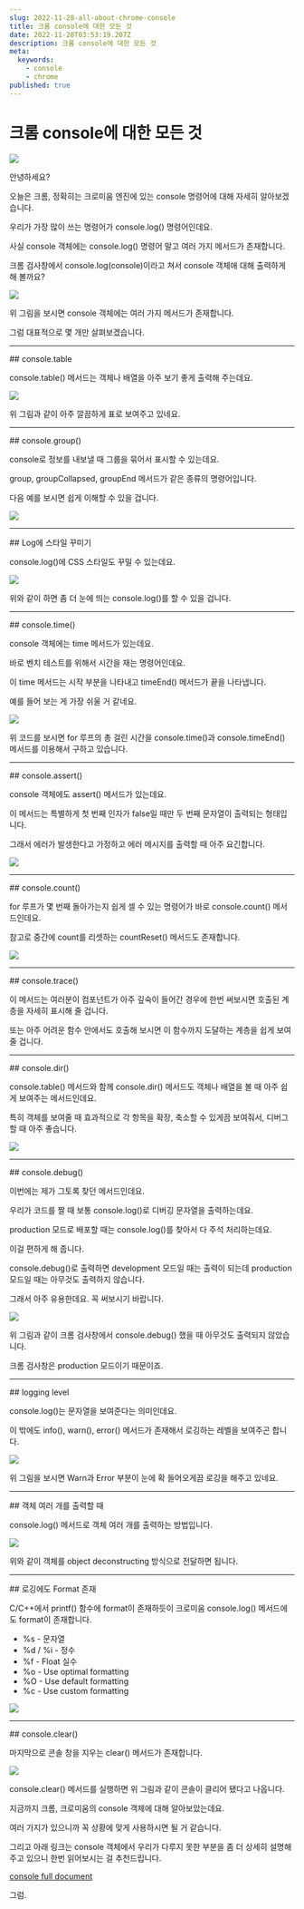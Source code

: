 ```yaml
---
slug: 2022-11-28-all-about-chrome-console
title: 크롬 console에 대한 모든 것
date: 2022-11-28T03:53:19.207Z
description: 크롬 console에 대한 모든 것
meta:
  keywords:
    - console
    - chrome
published: true
---
```


# 크롬 console에 대한 모든 것

![](https://blogger.googleusercontent.com/img/a/AVvXsEgOult6PKLPKe9Fn0tFnGhIdxLl79BDK92-C_Fz1Kkv0wsyqNbhiRU7rDlL9cnCKKkWIISDNe4zAwm5PjZf_uXq-Xj6EGuzriUt8y2w0B71svBW5xMGxo3SGkn0OOoewQ_nmbj8OeaS5FwSjk6hmpB2dTZqudmsJqxWArRfROGF9cACsvHN1YBan8F2=w320-h320)

안녕하세요?

오늘은 크롬, 정확히는 크로미움 엔진에 있는 console 명령어에 대해 자세히 알아보겠습니다.

우리가 가장 많이 쓰는 명령어가 console.log() 명령어인데요.

사실 console 객체에는 console.log() 명령어 말고 여러 가지 메서드가 존재합니다.

크롬 검사창에서 console.log(console)이라고 쳐서 console 객체애 대해 출력하게 해 볼까요?

![](https://blogger.googleusercontent.com/img/a/AVvXsEig-fQY9eNw-1ZMUYvgVi9qPZisHM7nIsWwvLArBmLzdcc9L_It_a668g-QNOXNmA6Nccm6rTnL5xMn9IpWWd4EEZTu_trTVqbj5DOyEvUOnoWCvrvZx1CiEJyamvh8nOp-nIntFniUSaE-KECMf2pDQjMx9cghVUl0xQwzVpZduwz5VpDpoJlyi9Vc=w400-h380)

위 그림을 보시면 console 객체에는 여러 가지 메서드가 존재합니다.

그럼 대표적으로 몇 개만 살펴보겠습니다.

<hr />
## console.table

console.table() 메서드는 객체나 배열을 아주 보기 좋게 출력해 주는데요.

![](https://blogger.googleusercontent.com/img/a/AVvXsEjlCcj60Udj1vpFgfhiaYvr1eGVddQTL08DBnFPtL66p4xtPMkylsrVsdSEdCo-p7d3W6wtEOqFnx8-niTP_qFfgrviEFp-a_u03G7XnBKMxHb3bBxiLkWidl6MlRhDIoi1TXFalMnws05WFuMby6yCw2fsPrRSY6RTQNY870Ae67G33rANbj2CI0E8=w400-h246)

위 그림과 같이 아주 깔끔하게 표로 보여주고 있네요.

<hr />
## console.group()

console로 정보를 내보낼 때 그룹을 묶어서 표시할 수 있는데요.

group, groupCollapsed, groupEnd 메서드가 같은 종류의 명령어입니다.

다음 예를 보시면 쉽게 이해할 수 있을 겁니다.

![](https://blogger.googleusercontent.com/img/a/AVvXsEgp_VvpXCSR3b34EZsxHJFLzn5tOXVa9O-ldxJ6YEc52xEN2qSAqwYtk2_CnDrXyvGBKdA73ERwIoCaxsR2ov1hJJKmlKeMLv0vVsM6P0dHgsBjmtZbaIkDx_OUJBVKMvvCKQBO41-Ix7wZpSXPcYwGO8i1eZVPMy_eElCXeDBbN2lGUN_0ggzn0CIx=w640-h408)

<hr />
## Log에 스타일 꾸미기

console.log()에 CSS 스타일도 꾸밀 수 있는데요.

![](https://blogger.googleusercontent.com/img/a/AVvXsEjMeniraoX79Vd29kMKVE0eXQuzg3pPbMKhidyI-vS6u5nn-6wWD412oryJZpM9nKkRJH2uE_xeiH8xoHYNAVamCTfjUvCt8mqUBVoEgvim2Ln0TXCrd1u54IHKnffGtZEUAw7yLsn5GK8PZLA9gn8VnckWVXQFPyErjcIQD8pB_FuWFh_LVyKW6SUH=w640-h120)

위와 같이 하면 좀 더 눈에 띄는 console.log()를 할 수 있을 겁니다.

<hr />
## console.time()

console 객체에는 time 메서드가 있는데요.

바로 벤치 테스트를 위해서 시간을 재는 명령어인데요.

이 time 메서드는 시작 부분을 나타내고 timeEnd() 메서드가 끝을 나타냅니다.

예를 들어 보는 게 가장 쉬울 거 같네요.

![](https://blogger.googleusercontent.com/img/a/AVvXsEgOC0RmMAgaozoWs5MtiAVTNmoiw46Fb199nupG5eZuKLmGRmyIWFjrx3Ax4OACEqic_B-5gGf254l4s-UwVJTcLxRDToxZvZAG0_iygdKRFa8AhcE6ZUsJN9tGRfRtMzVpetCj09WR08h-vjAVKQHA4PrFN5AwRuLZQjh86iYM9Ydy0mOyrZZ5REH3=w640-h130)

위 코드를 보시면 for 루프의 총 걸린 시간을 console.time()과 console.timeEnd() 메서드를 이용해서 구하고 있습니다.

<hr />
## console.assert()

console 객체에도 assert() 메서드가 있는데요.

이 메서드는 특별하게 첫 번째 인자가 false일 때만 두 번째 문자열이 출력되는 형태입니다.

그래서 에러가 발생한다고 가정하고 에러 메시지를 출력할 때 아주 요긴합니다.

![](https://blogger.googleusercontent.com/img/a/AVvXsEifc2mWaxe8xn1i4zg--DwrZ-r6WykTocmkc5U1AutXn-IQtNvq_RKAypGfGpv23b94i9_m2ncugYBJIPQ-w82pYmANHiwmBPmERm3VcfE6ct9K6osVPcrc91YrbsQzojVSw-wM7QlNcTCxoP0BZCZSGgrJjkBYsdA8amvymg4IRNc0qr3Hf8Bx9vW5=w640-h244)

<hr />
## console.count()

for 루프가 몇 번째 돌아가는지 쉽게 셀 수 있는 명령어가 바로 console.count() 메서드인데요.

참고로 중간에 count를 리셋하는 countReset() 메서드도 존재합니다.

![](https://blogger.googleusercontent.com/img/a/AVvXsEhOvMf9UMSTa-l0Jx9jLJo8Uxs8KO5FsGXr2p2Wo15WUv3nSDBYbxXkxS4Lc8bm8W8tfXk4ssO5needMTkqe8pxa3jAFPkJL-rCBZGr_WIZMpIWDWeoGhoLngGeYjuti_6Uo6MekQqxoHZEqt0KJwFE4D-kIh8skMwoG15_1BSbW-wBsh_eZTofIdAe=w640-h272)

<hr />
## console.trace()

이 메서드는 여러분이 컴포넌트가 아주 깊숙이 들어간 경우에 한번 써보시면 호출된 계층을 자세히 표시해 줄 겁니다.

또는 아주 어려운 함수 안에서도 호출해 보시면 이 함수까지 도달하는 계층을 쉽게 보여줄 겁니다.

<hr />
## console.dir()

console.table() 메서드와 함께 console.dir() 메서드도 객체나 배열을 볼 때 아주 쉽게 보여주는 메서드인데요.

특히 객체를 보여줄 때 효과적으로 각 항목을 확장, 축소할 수 있게끔 보여줘서, 디버그 할 때 아주 좋습니다.

![](https://blogger.googleusercontent.com/img/a/AVvXsEh2WwhQJjJuaL53K9CdHNP9bcqpi4fLdJGuUjgiusb_W4SU5MX0kdCsPWTqX6QHR6OoYpE4GrRB1eSTIif0hgK539jgpBUns7d7eBJPkitmAv3CpWfZXN0_vWG_tRzkfqLRICy_96oGiPsMO-DQ--L1T_WT4QKfjfQJSf0cOqQMBmFUZZSgnmYjr3Y1=w640-h635)

<hr />
## console.debug()

이번에는 제가 그토록 찾던 메서드인데요.

우리가 코드를 짤 때 보통 console.log()로 디버깅 문자열을 출력하는데요.

production 모드로 배포할 때는 console.log()를 찾아서 다 주석 처리하는데요.

이걸 편하게 해 줍니다.

console.debug()로 출력하면 development 모드일 때는 출력이 되는데 production 모드일 때는 아무것도 출력하지 않습니다.

그래서 아주 유용한데요. 꼭 써보시기 바랍니다.

![](https://blogger.googleusercontent.com/img/a/AVvXsEiYzrkQ5-mf-POJRWNhIXYIde3dn_XFUN_t-NiBLSMrfnEaeT4XeqNsgFWBnxCHmMIzyOHM3X3FC1GOKk4XNZ_1aKuPfoyX1sjx4FG_vOgWObP4V7L3RMpV1BexB5IrOoPLFp6dBb0UJ_i13KYA9oOeWuhJf2v0aDp3vY0bPdOmgIvUSCosWEZj30Su=w640-h51)

위 그림과 같이 크롬 검사창에서 console.debug() 했을 때 아무것도 출력되지 않았습니다.

크롬 검사창은 production 모드이기 때문이죠.

<hr />
## logging level

console.log()는 문자열을 보여준다는 의미인데요.

이 밖에도 info(), warn(), error() 메서드가 존재해서 로깅하는 레벨을 보여주곤 합니다.

![](https://blogger.googleusercontent.com/img/a/AVvXsEj3eINKUNmaMlOanMQY5N4RgASPu9Jwd6mdekcJxOqTDYBoIrbdGUsRXoTickKoOwdAx_sDjeFtPOVP2HPvSQ2jxuwm_J_XCitcUtn1FOh3L9NcvFrmfqV3KDIptySLlqDHmRgWRAcXwTG5lCcZkqT4sRK3O20Btv0_MRHVD3VIpdxxT9k4Jz6H5R2K=w640-h222)

위 그림을 보시면 Warn과 Error 부분이 눈에 확 들어오게끔 로깅을 해주고 있네요.

<hr />
## 객체 여러 개를 출력할 때

console.log() 메서드로 객체 여러 개를 출력하는 방법입니다.

![](https://blogger.googleusercontent.com/img/a/AVvXsEibHX5nC6zbwxmgmwL99ImB217x1b9Y-lawAnkSMobw-_QndT2jArBno6LDytXttKJG_o_K5AqJNiRHDpVPRcE8TjPoBNOPAxTOmD83gQqAxts9-fE5U8ZHfCRCS81pTZ6qLRgmPgE4ru4eOIKk_NCoP5VRCmqBFLC5YlxS3vbdRQnN8DS-cWFOJoHp=s16000)

위와 같이 객체를 object deconstructing 방식으로 전달하면 됩니다.

<hr />
## 로깅에도 Format 존재

C/C++에서 printf() 함수에 format이 존재하듯이 크로미움 console.log() 메서드에도 format이 존재합니다.

- %s - 문자열
- %d / %i - 정수
- %f - Float 실수
- %o - Use optimal formatting
- %O - Use default formatting
- %c - Use custom formatting

![](https://blogger.googleusercontent.com/img/a/AVvXsEhDVinJ4HE3lSkkPi-IFf_b7vl7yRKkRilqE8pZl0xHJ5cbBcc5HR3lNBWXmM_UEMPpZZ4yBCfzlntJzMwu14hAcm16hHKQK4sCEWhjBnctHjQZhd1ozyUeWLKiv7pkjXk6_Cx0N5t496vQbMuZSTfVdUicCMLm4mF6bZ-GakPkjjtnH1TO5kJViAC2=w640-h71)

<hr />
## console.clear()

마지막으로 콘솔 창을 지우는 clear() 메서드가 존재합니다.

![](https://blogger.googleusercontent.com/img/a/AVvXsEgkuqi0nHafHl_QhTW8I6dHl9sScm3HzYH7Dq4p8lm976Nw2RUUj2WJxvkAwcXMtGKvc0auj3I5saljIsqzMp2RsukekIZMuLCWkK4V3IRtzd4hmHW7P5ZPhYgTzO5KqLjg12FHiQivHJ6eqN-wP4JVrzTAaT7RCYvDhHISVIq7fBvWtCAcCKNA3hbY=w640-h74)

console.clear() 메서드를 실행하면 위 그림과 같이 콘솔이 클리어 됐다고 나옵니다.

지금까지 크롬, 크로미움의 console 객체에 대해 알아보았는데요.

여러 가지가 있으니까 꼭 상황에 맞게 사용하시면 될 거 같습니다.

그리고 아래 링크는 console 객체에서 우리가 다루지 못한 부분을 좀 더 상세히 설명해 주고 있으니 한번 읽어보시는 걸 추천드립니다.

[console full document](https://developer.chrome.com/docs/devtools/console/utilities/)

그럼.
